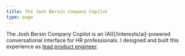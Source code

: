 ```yaml
---
title: The Josh Bersin Company Copilot
type: page
---
```


The Josh Bersin Company Copilot is an (AI)[/interests/ai]-powered conversational interface for HR professionals. I designed and built this experience as [lead product engineer](/services/product-engineering).
